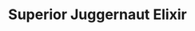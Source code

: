 ---
title: "Superior Juggernaut Elixir"
meta_title: "Superior Juggernaut Elixir craft"
description: "Craft de Superior Juggernaut Elixir"
rank: "s"
draft: false
name: "Superior Juggernaut Elixir"
recipe_img: "https://wiki.pokexgames.com/images/4/48/Superior_Juggernaut%27s_Elixir.png"
level: 100
craft_time: 7200
result: 1
value_npc: 1
ingredients:
  - name: "Nightmare Style Point"
    quantity: 150
    item_img: "https://wiki.pokexgames.com/images/c/c4/Nightmare_Style_Point.gif"
    value_npc: 1
  - name: "Petite Leaves"
    quantity: 3
    item_img: "https://wiki.pokexgames.com/images/e/e4/Petite_Leaves.png"
    value_npc: 1
  - name: "Corrupted Pot Of Moss Bug"
    quantity: 3
    item_img: "https://wiki.pokexgames.com/images/b/b7/Corrupted_Pot_Of_Moss_Bug.gif"
    value_npc: 1
  - name: "Toxic Gosme"
    quantity: 3
    item_img: "https://wiki.pokexgames.com/images/c/ca/Toxic_Gosme.png"
    value_npc: 1
  - name: "White Hair"
    quantity: 1
    item_img: "https://wiki.pokexgames.com/images/f/f7/White_Hair.png"
    value_npc: 1
  - name: "Mole Hair"
    quantity: 1
    item_img: "https://wiki.pokexgames.com/images/f/f3/Mole_Hair.png"
    value_npc: 1
---
